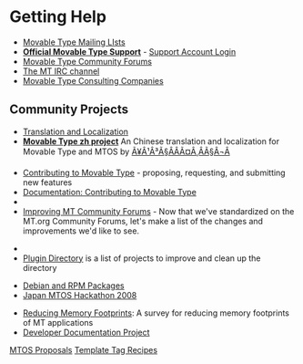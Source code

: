 = Getting Help =

* [http://www.movabletype.org/opensource/mailing-lists.html Movable Type Mailing LIsts]
* '''[http://www.movabletype.com/support/ Official Movable Type Support]''' - [https://secure.sixapart.com/t/account Support Account Login]
* [http://forums.movabletype.org/ Movable Type Community Forums]
* [[MT-IRC|The MT IRC channel]]
* [[Movable Type Consulting Companies]]

== Community Projects ==

* [[Translation and Localization]]
* '''[http://www.thinkjam.org/zoptuno/projects/zh-movable-type.html Movable Type zh project]''' An Chinese translation and localization for Movable Type and MTOS by [http://www.thinkjam.org/zoptuno/ Ã¥Â¹Â³Ã§ÂÂÃ¤Â¸ÂÃ§Â¬Â]

* [http://www.movabletype.org/opensource/contributions.html Contributing to Movable Type] - proposing, requesting, and submitting new features
* [[Documentation:Contributing-to-Movable-Type| Documentation: Contributing to Movable Type]]
* [[Category:MTOS-Proposals|MTOS Proposals]]
* [[Improving MT Community Forums]] - Now that we've standardized on the MT.org Community Forums, let's make a list of the changes and improvements we'd like to see.


* [[Category:Template-Tag-Recipes|Template Tag Recipes]]
* [[Plugin Directory]] is a list of projects to improve and clean up the directory

* [[Packaging Project|Debian and RPM Packages]]
* [[Japan-Hackathon|Japan MTOS Hackathon 2008]]

* [[Reducing Memory Footprints]]: A survey for reducing memory footprints of MT applications
* [[Developer Documentation Project]]

